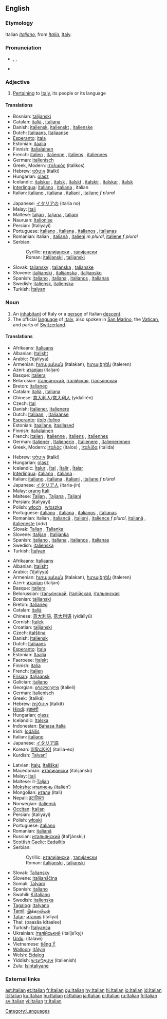{{interwiktionary|code=it}}
==English==
{{wikipedia}}

===Etymology===
Italian ''[[italiano]]'', from ''[[Italia]]'', [[Italy]].

===Pronunciation===
*{{AHD|ĭtălʹyən}}, {{IPA|/ɪˈtæljən/}}, {{SAMPA|/I"t{lj@n/}}
*{{audio|en-us-Italian.ogg|Audio (US)}}

===Adjective===
{{en-adj}}

#[[pertain|Pertaining]] to [[Italy]], its people or its language

====Translations====
{{trans-top|pertaining to Italy}}
*Bosnian: [[talijanski]] {{m}}
*Catalan: [[italià]] {{m}}, [[italiana]] {{f}}
*Danish: [[italiensk]], [[italienskt]] {{n}}, [[italienske]] {{p}}
*Dutch: [[Italiaans]], [[Italiaanse]]
*[[Esperanto]]: [[itala]]
*Estonian: [[itaalia]]
*Finnish: [[italialainen]]
*French: [[italien]] {{m}}, [[italienne]] {{f}}, [[italiens]] {{m}} {{p}}, [[italiennes]] {{f}} {{p}}
*German: [[italienisch]]
*Greek, Modern: [[ιταλικός]] (italikos) {{m}}
*Hebrew: [[איטלקי]] (italki)
*Hungarian: [[olasz]]
*Icelandic: [[ítalskur]] {{m}}, [[ítalsk]] {{f}}, [[ítalskt]] {{n}}, [[ítalskir]] {{m}} {{p}},  [[ítalskar]] {{f}} {{p}}, [[ítalsk]] {{n}} {{p}}
*[[Interlingua]]: [[italiano]] {{m}}, [[italiana]] {{f}}, italian {{n}}
*Italian: [[italiano]] {{m}}, [[italiana]] {{f}}, [[italiani]] {{p}}, [[italiane]] ''f plural''
{{trans-mid}}
*Japanese: [[イタリア]]の (itaria no)
*Malay: [[Itali]]
*Maltese: [[taljan]] {{m}}, [[taljana]] {{f}}, [[taljani]] {{p}}
*Nauruan: [[Italionise]]
*Persian: {{FAchar|[[ایتالیایی]]}} (Italiyayi)
*Portuguese: [[italiano]] {{m}}, [[italiana]] {{f}}, [[italianos]] {{m}} {{p}}, [[italianas]] {{f}} {{p}}
*Romanian: italian {{m}}, [[italiană]] {{f}}, [[italieni]] ''m plural'', [[italiene]] ''f plural''
*Serbian:
*:Cyrillic: [[италијански]] {{m}}, [[талијански]] {{m}}
*:Roman: [[italijanski#Serbian|italijanski]] {{m}}, [[talijanski#Serbian|talijanski]] {{m}}
*Slovak: [[taliansky]] {{m}}, [[talianska]] {{f}}, [[talianske]] {{n}}
*Slovene: [[italijanski]] {{m}}, [[italijanska]] {{f}}, [[italijansko]] {{n}}
*Spanish: [[italiano]] {{m}}, [[italiana]] {{f}}, [[italianos]] {{m}} {{p}}, [[italianas]] {{f}} {{p}}
*Swedish: [[italiensk]], [[italienska]] {{p}}
*Turkish: [[İtalyan]]
{{trans-bottom}}

===Noun===
{{en-noun}}

#An [[inhabitant]] of Italy or a [[person]] of Italian [[descent]].
#The official [[language]] of [[Italy]], also spoken in [[San Marino]], the [[Vatican]], and parts of [[Switzerland]].

====Translations====
{{trans-top|'''person'''}}
*Afrikaans: [[Italiaans]]
*Albanian: [[Italisht]]
*Arabic: {{ARchar|[[إيطالية]]}} (’iʈalíyya) {{f}}
*Armenian: [[իտալական]] (italakan), [[իտալերեն]] (italeren)
*Azeri: [[италјан]] (italjan)
*Basque: [[italiera]]
*Belarusian: [[італьянскай]], [[італійская]], [[італьянская]]
*Breton: [[Italianeg]]
*Catalan: [[italià]] {{m}}, [[italiana]] {{f}}
*Chinese: [[意大利人]]/[[意大利人]] (yìdàlìrén)
*Czech: [[Ital]] {{m}}
*Danish: [[Italiener]], [[Italienere]] {{p}}
*Dutch: [[Italiaan]], {{m}}, [[Italiaanse]] {{f}}
*[[Esperanto]]: ''[[italo]]'' {{m}} ''[[italino]]'' {{f}}
*Estonian: [[itaallane]], [[itaallased]] {{p}}
*Finnish: [[italialainen]]
*French: [[Italien]] {{m}}, [[Italienne]] {{f}}, [[Italiens]] {{m}} {{p}}, [[Italiennes]] {{f}} {{p}}
*German: [[Italiener]] {{m}}, [[Italienerin]] {{f}}, [[Italienere]] {{m}} {{p}}, [[Italienerinnen]] {{f}} {{p}}
*Greek, Modern: [[Ιταλός]] (italos) {{m}}, [[Ιταλίδα]] (italida) {{f}}
{{trans-mid}}
*Hebrew: [[איטלקי]] (italki)
*Hungarian: [[olasz]]
*Icelandic: [[Ítalur]] {{m}}, [[Ítal]] {{f}}, [[Ítalir]] {{m}} {{p}}, [[Ítalar]] {{f}} {{p}}
*[[Interlingua]]: [[italiano]] {{m}}, [[italiana]] {{f}}.
*Italian: [[italiano]] {{m}}, [[italiana]] {{f}}, [[italiani]] {{p}}, [[italiane]] ''f plural''
*Japanese: [[イタリア人]] (itaria-jin)
*Malay: [[orang]] [[Itali]] 
*Maltese: [[Taljan]] {{m}}, [[Taljana]] {{f}}, [[Taljani]] {{p}}
*Persian: {{FAchar|[[ایتالیایی]]}} (italiyayi)
*Polish: [[włoch]] {{m}}, [[włoszka]] {{f}}
*Portuguese: [[italiano]] {{m}}, [[italiana]] {{f}}, [[italianos]] {{m}} {{p}}, [[italianas]] {{f}} {{p}}
*Romanian: italian {{m}}, [[italiancă]] {{f}}, [[italieni]] {{p}}, [[italience]] ''f plural'', [[italiană]] {{f}}, [[italieneşte]] (''adv'')<!--remove the adverb from here-->
*Slovak: [[Talian#Slovak|Talian]] {{m}}, [[Talianka#Slovak|Talianka]] {{f}}
*Slovene: [[Italijan]] {{m}}, [[Italijanka]] {{f}}
*Spanish: [[italiano]] {{m}}, [[italiana]] {{f}}, [[italianos]] {{m}} {{p}}, [[italianas]] {{f}} {{p}}
*Swedish: [[italienska]]
*Turkish: [[İtalyan]]
{{trans-bottom}}

{{trans-top|'''language'''}}
*Afrikaans: [[Italiaans]]
*Albanian: [[Italisht]]
*Arabic: {{ARchar|[[إيطالية]]}} (’iʈalíyya) {{f}}
*Armenian: [[իտալական]] (italakan), [[իտալերեն]] (italeren)
*Azeri: [[италјан]] (italjan)
*Basque: [[italiera]]
*Belorussian: [[італьянскай]], [[італійская]], [[італьянская]]
*Bosnian: [[talijanski]] {{m}}
*Breton: [[Italianeg]]
*Catalan: [[italià]] {{m}}
*Chinese: [[意大利語]], [[意大利语]] (yìdàlìyǔ)
*Cornish: [[Italek]]
*Croatian: [[talijanski]]
*Czech: [[italština]] {{f}}
*Danish: [[Italiensk]]
*Dutch: [[Italiaans]]
*[[Esperanto]]: [[Itala]]
*Estonian: [[Itaalia]]
*Faeroese: [[Italskt]]
*Finnish: [[italia]]
*French: [[italien]] {{m}}
*[[Frisian]]: [[Italjaansk]]
*Galician: [[italiano]]
*Georgian: [[იტალიელი]] (italieli)
*German: [[Italienisch]] {{n}}
*Greek: {{t|el|ιταλικά|n|p}} (italiká)
*Hebrew: [[איטלקית|אִיטַלְקִית]] (italkít)
*[[Hindi]]: [[इतालवी]]
*Hungarian: [[olasz]]
*Icelandic: [[Ítalska]]
*Indonesian: [[Bahasa Italia]]
*Irish: [[Iodáilis]]
*Italian: [[italiano]] {{m}}
*Japanese: [[イタリア語]]
*Korean: [[이탈리아어]] (itallia-eo)
*Kurdish: [[Talyanî]]
{{trans-mid}}
*Latvian: [[Italų]], [[Itališkai]]
*Macedonian: [[италијански]] (italijanski)
*Malay: [[Itali]]
*Maltese: it-[[Taljan]]
*[[Moksha]]: [[италиень]] (italien’)
*Mongolian: [[итали]] (itali)
*Nepali: [[इटालियन]]
*Norwegian: [[italiensk]]
*[[Occitan]]: [[Italian#Occitan|Italian]]
*Persian: {{FAchar|[[ایتالیایی]]}} (italiyayi)
*Polish: [[włoski]]
*Portuguese: [[italiano]]
*Romanian: [[italiană]]
*Russian: [[итальянский]] (ital’jánskij)
*[[Scottish Gaelic]]: [[Eadailtis]] {{f}}
*Serbian:
*:Cyrillic: [[италијански]] {{m}}, [[талијански]] {{m}}
*:Roman: [[italijanski#Serbian|italijanski]] {{m}}, [[talijanski#Serbian|talijanski]] {{m}}
*Slovak: [[Taliansky]]
*Slovene: [[italijanščina]] {{f}}
*Somali: [[Talyani]]
*Spanish: [[italiano]]
*Swahili: [[Kiitaliano]]
*Swedish: [[italienska]]
*[[Tagalog]]: [[Italyano]]
*[[Tamil]]: [[இத்தாலியன்]]
*[[Tatar]]: [[италия]] (italiya)
*Thai: {{THchar|[[ภาษาอิตาลี]]}} (paasăa ìdtaalee)
*Turkish: [[İtalyanca]]
*Ukrainian: [[італійський]] (italíjs’kyj)
*[[Urdu]]: {{URchar|[[اٹالوی]]}} (italawi)
*Vietnamese: [[tiếng Ý]]
*[[Walloon]]: [[Itålyin]]
*Welsh: [[Eidaleg]]
*Yiddish: [[איטאַליעניש]] (italienish)
*Zulu: [[Isintaliyane]]
{{trans-bottom}}

===External links===
{{ethnologue|code=ita}}

[[Category:Languages]]

[[ast:Italian]]
[[et:Italian]]
[[fr:Italian]]
[[gu:Italian]]
[[hy:Italian]]
[[hi:Italian]]
[[io:Italian]]
[[id:Italian]]
[[it:Italian]]
[[ku:Italian]]
[[hu:Italian]]
[[nl:Italian]]
[[ja:Italian]]
[[pl:Italian]]
[[ru:Italian]]
[[fi:Italian]]
[[sv:Italian]]
[[vi:Italian]]
[[tr:Italian]]